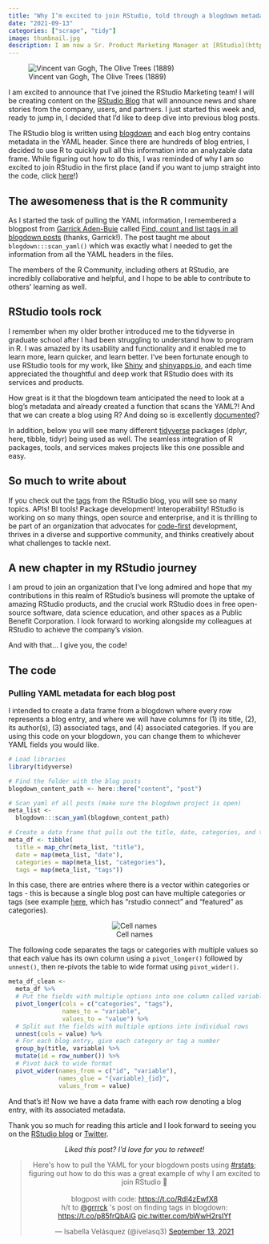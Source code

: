 ```yaml
---
title: "Why I’m excited to join RStudio, told through a blogdown metadata project"
date: "2021-09-13"
categories: ["scrape", "tidy"]
image: thumbnail.jpg
description: I am now a Sr. Product Marketing Manager at [RStudio](https://www.rstudio.com)!
---
```


![Vincent van Gogh, The Olive Trees (1889)](thumbnail-wide.jpg)

I am excited to announce that I've joined the RStudio Marketing team! I will be creating content on the [RStudio Blog](https://blog.rstudio.com/) that will announce news and share stories from the company, users, and partners. I just started this week and, ready to jump in, I decided that I’d like to deep dive into previous blog posts.

The RStudio blog is written using [blogdown](https://bookdown.org/yihui/blogdown/) and each blog entry contains metadata in the YAML header. Since there are hundreds of blog entries, I decided to use R to quickly pull all this information into an analyzable data frame. While figuring out how to do this, I was reminded of why I am so excited to join RStudio in the first place (and if you want to jump straight into the code, click [here](#the-code)!)

## The awesomeness that is the R community

As I started the task of pulling the YAML information, I remembered a blogpost from [Garrick Aden-Buie](https://twitter.com/grrrck) called [Find, count and list tags in all blogdown posts](https://www.garrickadenbuie.com/blog/find-blogdown-tags/) (thanks, Garrick!). The post taught me about `blogdown:::scan_yaml()` which was exactly what I needed to get the information from all the YAML headers in the files.

The members of the R Community, including others at RStudio, are incredibly collaborative and helpful, and I hope to be able to contribute to others’ learning as well.

## RStudio tools rock

I remember when my older brother introduced me to the tidyverse in graduate school after I had been struggling to understand how to program in R. I was amazed by its usability and functionality and it enabled me to learn more, learn quicker, and learn better. I've been fortunate enough to use RStudio tools for my work, like [Shiny](https://shiny.rstudio.com/) and [shinyapps.io](https://www.shinyapps.io/), and each time appreciated the thoughtful and deep work that RStudio does with its services and products. 

How great is it that the blogdown team anticipated the need to look at a blog’s metadata and already created a function that scans the YAML?! And that we can create a blog using R? And doing so is excellently [documented](https://bookdown.org/yihui/blogdown/)?

In addition, below you will see many different [tidyverse](https://www.tidyverse.org/) packages (dplyr, here, tibble, tidyr) being used as well. The seamless integration of R packages, tools, and services makes projects like this one possible and easy.

## So much to write about

If you check out the [tags](https://blog.rstudio.com/tags/) from the RStudio blog, you will see so many topics. APIs! BI tools! Package development! Interoperability! RStudio is working on so many things, open source and enterprise, and it is thrilling to be part of an organization that advocates for [code-first](https://blog.rstudio.com/2021/05/12/code-first-data-science-for-the-enterprise2/) development, thrives in a diverse and supportive community, and thinks creatively about what challenges to tackle next.

## A new chapter in my RStudio journey

I am proud to join an organization that I’ve long admired and hope that my contributions in this realm of RStudio's business will promote the uptake of amazing RStudio products, and the crucial work RStudio does in free open-source software, data science education, and other spaces as a Public Benefit Corporation. I look forward to working alongside my colleagues at RStudio to achieve the company's vision.

And with that… I give you, the code!

## The code

### Pulling YAML metadata for each blog post

I intended to create a data frame from a blogdown where every row represents a blog entry, and where we will have columns for (1) its title, (2), its author(s), (3) associated tags, and (4) associated categories. If you are using this code on your blogdown, you can change them to whichever YAML fields you would like.

```r
# Load libraries
library(tidyverse)

# Find the folder with the blog posts
blogdown_content_path <- here::here("content", "post")

# Scan yaml of all posts (make sure the blogdown project is open)
meta_list <-
  blogdown:::scan_yaml(blogdown_content_path)

# Create a data frame that pulls out the title, date, categories, and tags for each entry
meta_df <- tibble(
  title = map_chr(meta_list, "title"),
  date = map(meta_list, "date"),
  categories = map(meta_list, "categories"),
  tags = map(meta_list, "tags"))
```

In this case, there are entries where there is a vector within categories or tags - this is because a single blog post can have multiple categories or tags (see example [here](https://blog.rstudio.com/2021/08/30/rstudio-connect-2021-08-custom-branding/), which has “rstudio connect” and “featured” as categories).

<center>
![Cell names](cells.png)
</center>

The following code separates the tags or categories with multiple values so that each value has its own column using a `pivot_longer()` followed by `unnest()`, then re-pivots the table to wide format using `pivot_wider()`.

```r
meta_df_clean <-
  meta_df %>%
  # Put the fields with multiple options into one column called variable
  pivot_longer(cols = c("categories", "tags"),
               names_to = "variable",
               values_to = "value") %>%
  # Split out the fields with multiple options into individual rows
  unnest(cols = value) %>%
  # For each blog entry, give each category or tag a number
  group_by(title, variable) %>%
  mutate(id = row_number()) %>%
  # Pivot back to wide format
  pivot_wider(names_from = c("id", "variable"),
              names_glue = "{variable}_{id}",
              values_from = value)
```

And that’s it! Now we have a data frame with each row denoting a blog entry, with its associated metadata.

Thank you so much for reading this article and I look forward to seeing you on the [RStudio blog](https://blog.rstudio.com) or [Twitter](https://twitter.com/ivelasq3).

<center>
*Liked this post? I'd love for you to retweet!*
<blockquote class="twitter-tweet"><p lang="en" dir="ltr">Here&#39;s how to pull the YAML for your blogdown posts using <a href="https://twitter.com/hashtag/rstats?src=hash&amp;ref_src=twsrc%5Etfw">#rstats</a>; figuring out how to do this was a great example of why I am excited to join RStudio 🥳<br><br>blogpost with code: <a href="https://t.co/RdI4zEwfX8">https://t.co/RdI4zEwfX8</a><br>h/t to <a href="https://twitter.com/grrrck?ref_src=twsrc%5Etfw">@grrrck</a> &#39;s post on finding tags in blogdown: <a href="https://t.co/p85frQbAiG">https://t.co/p85frQbAiG</a> <a href="https://t.co/bWwH2rsIYf">pic.twitter.com/bWwH2rsIYf</a></p>&mdash; Isabella Velásquez (@ivelasq3) <a href="https://twitter.com/ivelasq3/status/1437402771947458565?ref_src=twsrc%5Etfw">September 13, 2021</a></blockquote> <script async src="https://platform.twitter.com/widgets.js" charset="utf-8"></script> 
</center>
